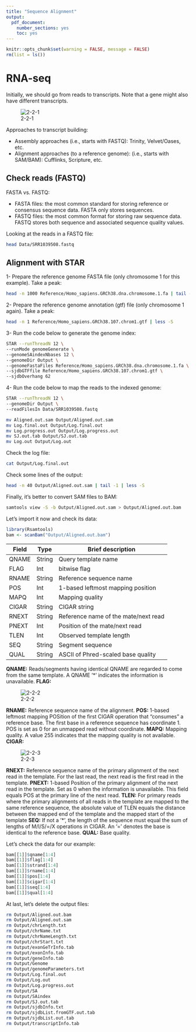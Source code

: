```yaml
---
title: "Sequence Alignment"
output: 
  pdf_document: 
    number_sections: yes
    toc: yes
---
```


```r
knitr::opts_chunk$set(warning = FALSE, message = FALSE)
rm(list = ls())
```

# RNA-seq
Initially, we should go from reads to transcripts. Note that a gene might also have different transcripts.

![2-2-1](Figures/2-2-1.jpeg)

Approaches to transcript building:

* Assembly approaches (i.e., starts with FASTQ): Trinity, Velvet/Oases, etc.
* Alignment approaches (to a reference genome): (i.e., starts with SAM/BAM): Cufflinks, Scripture, etc.

## Check reads (FASTQ)
FASTA vs. FASTQ:

* FASTA files: the most common standard for storing reference or consensus sequence data. FASTA only stores sequences.
* FASTQ files: the most common format for storing raw sequence data. FASTQ stores both sequence and associated sequence quality values.

Looking at the reads in a FASTQ file:
```bash
head Data/SRR1039508.fastq
```

## Alignment with STAR

1- Prepare the reference genome FASTA file (only chromosome 1 for this example). Take a peak:
```bash
head -n 1000 Reference/Homo_sapiens.GRCh38.dna.chromosome.1.fa | tail -20 | less -S
```

2- Prepare the reference genome annotation (gtf) file (only chromosome 1 again). Take a peak:
```bash
head -n 1 Reference/Homo_sapiens.GRCh38.107.chrom1.gtf | less -S
```

3- Run the code below to generate the genome index:
```bash
STAR --runThreadN 12 \
--runMode genomeGenerate \
--genomeSAindexNbases 12 \
--genomeDir Output \
--genomeFastaFiles Reference/Homo_sapiens.GRCh38.dna.chromosome.1.fa \
--sjdbGTFfile Reference/Homo_sapiens.GRCh38.107.chrom1.gtf \
--sjdbOverhang 62
```

4- Run the code below to map the reads to the indexed genome:
```bash
STAR --runThreadN 12 \
--genomeDir Output \
--readFilesIn Data/SRR1039508.fastq

mv Aligned.out.sam Output/Aligned.out.sam
mv Log.final.out Output/Log.final.out
mv Log.progress.out Output/Log.progress.out
mv SJ.out.tab Output/SJ.out.tab
mv Log.out Output/Log.out
```

Check the log file:
```bash
cat Output/Log.final.out
```

Check some lines of the output:
```bash
head -n 40 Output/Aligned.out.sam | tail -1 | less -S
```

Finally, it's better to convert SAM files to BAM:
```bash
samtools view -S -b Output/Aligned.out.sam > Output/Aligned.out.bam
```

Let's import it now and check its data:
```r
library(Rsamtools)
bam <- scanBam("Output/Aligned.out.bam")
```

| Field     | Type    | Brief description                    |
| --------- | ------- | ------------------------------------ |
| QNAME     | String  | Query template name                  |
| FLAG      | Int     | bitwise flag                         |
| RNAME     | String  | Reference sequence name              |
| POS       | Int     | 1-based leftmost mapping position    |
| MAPQ      | Int     | Mapping quality                      |
| CIGAR     | String  | CIGAR string                         |
| RNEXT     | String  | Reference name of the mate/next read |
| PNEXT     | Int     | Position of the mate/next read       |
| TLEN      | Int     | Observed template length             |
| SEQ       | String  | Segment sequence                     |
| QUAL      | String  | ASCII of Phred-scaled base quality   |

**QNAME:** Reads/segments having identical QNAME are regarded to come from the same template. A QNAME ‘*’ indicates the information is unavailable.
**FLAG:**

![2-2-2](Figures/2-2-2.jpeg)

**RNAME:** Reference sequence name of the alignment.
**POS:** 1-based leftmost mapping POSition of the first CIGAR operation that “consumes” a reference base. The first base in a reference sequence has coordinate 1. POS is set as 0 for an unmapped read without coordinate.
**MAPQ:** Mapping quality. A value 255 indicates that the mapping quality is not available.
**CIGAR:**

![2-2-3](Figures/2-2-3.jpeg)

**RNEXT:** Reference sequence name of the primary alignment of the next read in the template. For the last read, the next read is the first read in the template.
**PNEXT:** 1-based Position of the primary alignment of the next read in the template. Set as 0 when the information is unavailable. This field equals POS at the primary line of the next read.
**TLEN:** For primary reads where the primary alignments of all reads in the template are mapped to the same reference sequence, the absolute value of TLEN equals the distance between the mapped end of the template and the mapped start of the template
**SEQ:** If not a ‘*’, the length of the sequence must equal the sum of lengths of M/I/S/=/X operations in CIGAR. An ‘=’ denotes the base is identical to the reference base.
**QUAL:** Base quality.

Let's check the data for our example:
```r
bam[[1]]$qname[1:4]
bam[[1]]$flag[1:4]
bam[[1]]$strand[1:4]
bam[[1]]$rname[1:4]
bam[[1]]$pos[1:4]
bam[[1]]$cigar[1:4]
bam[[1]]$seq[1:4]
bam[[1]]$qual[1:4]
```

At last, let's delete the output files:
```bash
rm Output/Aligned.out.bam
rm Output/Aligned.out.sam
rm Output/chrLength.txt
rm Output/chrName.txt
rm Output/chrNameLength.txt
rm Output/chrStart.txt
rm Output/exonGeTrInfo.tab
rm Output/exonInfo.tab
rm Output/geneInfo.tab
rm Output/Genome
rm Output/genomeParameters.txt
rm Output/Log.final.out
rm Output/Log.out
rm Output/Log.progress.out
rm Output/SA
rm Output/SAindex
rm Output/SJ.out.tab
rm Output/sjdbInfo.txt
rm Output/sjdbList.fromGTF.out.tab
rm Output/sjdbList.out.tab
rm Output/transcriptInfo.tab
```
